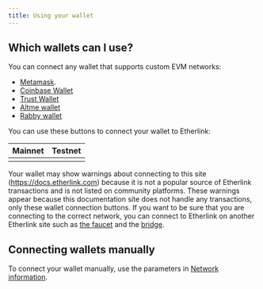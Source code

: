 ```yaml
---
title: Using your wallet
---
```



## Which wallets can I use?

You can connect any wallet that supports custom EVM networks:
- [Metamask](https://support.metamask.io/networks-and-sidechains/managing-networks/how-to-add-a-custom-network-rpc/).
- [Coinbase Wallet](https://www.coinbase.com/en-gb/learn/wallet/How-to-add-custom-networks-Coinbase-Wallet#:~:text=With%20Coinbase%20Wallet%2C%20EVM%2Dcompatible,added%20as%20a%20custom%20network.)
- [Trust Wallet](https://community.trustwallet.com/t/how-to-add-a-custom-network-on-the-trust-wallet-mobile-app/626781)
- [Altme wallet](https://altme.io/)
- [Rabby wallet](https://rabby.io/)

You can use these buttons to connect your wallet to Etherlink:

<table class="customTableContainer">
  <thead>
    <tr>
        <th>Mainnet</th>
        <th>Testnet</th>
    </tr>
  </thead>
 <tbody>
    <tr>
      <td><WalletConnectButton network="mainnet" title="Connect to Etherlink Mainnet"/></td>
      <td><WalletConnectButton network="testnet" title="Connect to Etherlink Testnet"/></td>
    </tr>
  </tbody>
</table>

Your wallet may show warnings about connecting to this site (https://docs.etherlink.com) because it is not a popular source of Etherlink transactions and is not listed on community platforms.
These warnings appear because this documentation site does not handle any transactions, only these wallet connection buttons.
If you want to be sure that you are connecting to the correct network, you can connect to Etherlink on another Etherlink site such as [the faucet](https://faucet.etherlink.com/) and the [bridge](https://www.etherlinkbridge.com).

## Connecting wallets manually

To connect your wallet manually, use the parameters in [Network information](/get-started/network-information).
